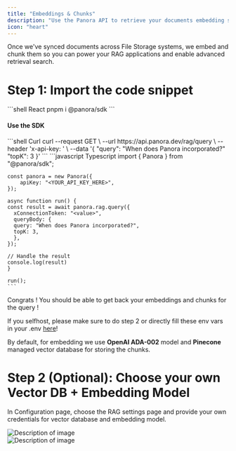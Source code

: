 ```yaml
---
title: "Embeddings & Chunks"
description: "Use the Panora API to retrieve your documents embedding sand chunks for your LLMs."
icon: "heart"
---
```


Once we've synced documents across File Storage systems, we embed and chunk them so you can power your RAG applications and enable advanced retrieval search.

# Step 1: Import the code snippet

<CodeGroup>
  ```shell React
  pnpm i @panora/sdk
  ```
</CodeGroup>

#### Use the SDK

<CodeGroup>
    ```shell Curl
    curl --request GET \
            --url https://api.panora.dev/rag/query \
            --header 'x-api-key: <api-key>' \
            --data '{
              "query": "When does Panora incorporated?"
              "topK": 3
            }'
    ```
    ```javascript Typescript
    import { Panora } from "@panora/sdk";

    const panora = new Panora({
        apiKey: "<YOUR_API_KEY_HERE>",
    });

    async function run() {
    const result = await panora.rag.query({
      xConnectionToken: "<value>",
      queryBody: {
      query: "When does Panora incorporated?",
      topK: 3,
      },
    });
    
    // Handle the result
    console.log(result)
    }

    run();
    ```
</CodeGroup>

Congrats ! You should be able to get back your embeddings and chunks for the query !

<Note>If you selfhost, please make sure to do step 2 or directly fill these env vars in your .env [here](/open-source/self_hosting/envVariables#rag)! </Note>

By default, for embedding we use **OpenAI ADA-002** model and **Pinecone** managed vector database for storing the chunks.

# Step 2 (Optional): Choose your own Vector DB + Embedding Model
 
In Configuration page, choose the RAG settings page and provide your own credentials for vector database and embedding model.

<Frame>
  <img src="/images/cohere.png" alt="Description of image" />
</Frame>
<br/>
<Frame>
  <img src="/images/chroma.png" alt="Description of image" />
</Frame>
